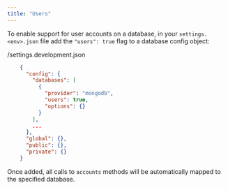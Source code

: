 ```yaml
---
title: "Users"
---
```



To enable support for user accounts on a database, in your `settings.<env>.json` file add the `"users": true` flag to a database config object:

/settings.development.json

```json
    {
      "config": {
        "databases": [
          {
            "provider": "mongodb",
            "users": true,
            "options": {}
          }
        ],
        ...
      },
      "global": {},
      "public": {},
      "private": {}
    }
```    

Once added, all calls to `accounts` methods will be automatically mapped to the specified database.
